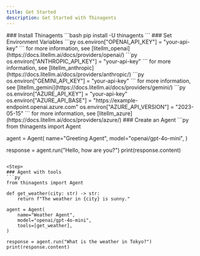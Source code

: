 ```yaml
---
title: Get Started
description: Get Started with Thinagents
---
```



<Steps>
<Step title="Step 1">
### Install Thinagents
```bash
pip install -U thinagents
```
</Step>
<Step>
### Set Environment Variables
<Tabs items={['OpenAI', 'Anthropic', 'Gemini', 'Azure OpenAI']}>
  <Tab value="OpenAI">
  ```py
  os.environ["OPENAI_API_KEY"] = "your-api-key"
  ```
  for more information, see [litellm_openai](https://docs.litellm.ai/docs/providers/openai/)
  </Tab>

  <Tab value="Anthropic">
  ```py
  os.environ["ANTHROPIC_API_KEY"] = "your-api-key"
  ```
  for more information, see [litellm_anthropic](https://docs.litellm.ai/docs/providers/anthropic/)
  </Tab>

  <Tab value="Gemini">
  ```py
  os.environ["GEMINI_API_KEY"] = "your-api-key"
  ```
  for more information, see [litellm_gemini](https://docs.litellm.ai/docs/providers/gemini/)
  </Tab>
  
  <Tab value="Azure OpenAI">
  ```py
  os.environ["AZURE_API_KEY"] = "your-api-key"
  os.environ["AZURE_API_BASE"] = "https://example-endpoint.openai.azure.com"
  os.environ["AZURE_API_VERSION"] = "2023-05-15"
  ```
  for more information, see [litellm_azure](https://docs.litellm.ai/docs/providers/azure/)
  </Tab>
</Tabs>
</Step>
<Step>
### Create an Agent
```py
from thinagents import Agent

agent = Agent(
    name="Greeting Agent",
    model="openai/gpt-4o-mini",
)

response = agent.run("Hello, how are you?")
print(response.content)
```

<Step>
### Agent with tools
```py
from thinagents import Agent

def get_weather(city: str) -> str: 
    return f"The weather in {city} is sunny."

agent = Agent(
    name="Weather Agent",
    model="openai/gpt-4o-mini",
    tools=[get_weather],
)

response = agent.run("What is the weather in Tokyo?")
print(response.content)
```

</Step>
</Step>
</Steps>
